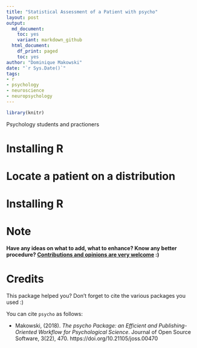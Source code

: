 ```yaml
---
title: "Statistical Assessment of a Patient with psycho"
layout: post
output:
  md_document:
    toc: yes
    variant: markdown_github
  html_document:
    df_print: paged
    toc: yes
author: "Dominique Makowski"
date: "`r Sys.Date()`"
tags:
- r
- psychology
- neuroscience
- neuropsychology
---
```



```r
library(knitr)
```


Psychology students and practioners 

# Installing R


# Locate a patient on a distribution

# Installing R

# Note

**Have any ideas on what to add, what to enhance? Know any better procedure? [Contributions and opinions are very welcome](https://github.com/neuropsychology/psycho.R/blob/master/CONTRIBUTING.md) :)**


# Credits

This package helped you? Don't forget to cite the various packages you used :)

You can cite `psycho` as follows:

- Makowski, (2018). *The psycho Package: an Efficient and Publishing-Oriented Workflow for Psychological Science*. Journal of Open Source Software, 3(22), 470. https://doi.org/10.21105/joss.00470

